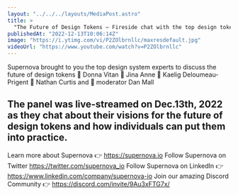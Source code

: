 ```yaml
---
layout: "../../../layouts/MediaPost.astro"
title: >
  "The Future of Design Tokens — Fireside chat with the top design tokens experts, powered by Supernova"
publishedAt: "2022-12-13T10:06:14Z"
image: "https://i.ytimg.com/vi/P2ZOlbrnllc/maxresdefault.jpg"
videoUrl: "https://www.youtube.com/watch?v=P2ZOlbrnllc"
---
```


Supernova brought to you the top design system experts to discuss the future of design tokens
🔹 Donna Vitan
🔹 Jina Anne
🔹 Kaelig Deloumeau-Prigent
🔹 Nathan Curtis and
🔹 moderator Dan Mall

## The panel was live-streamed on Dec.13th, 2022 as they chat about their visions for the future of design tokens and how individuals can put them into practice.

Learn more about Supernova 👉 https://supernova.io
Follow Supernova on Twitter https://twitter.com/supernova_io
Follow Supernova on LinkedIn 👉https://www.linkedin.com/company/supernova-io
Join our amazing Discord Community 👉 https://discord.com/invite/9Au3xFTG7x/
